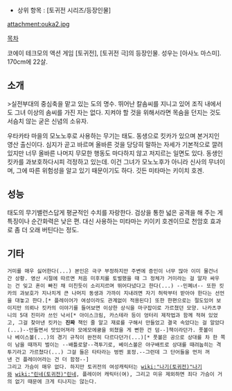 * 상위 항목 : [토귀전 시리즈/등장인물]

attachment:ouka2.jpg

[[목차]]

코에이 테크모의 액션 게임 [토귀전], [토귀전 극]의 등장인물. 성우는 [아사노 마스미].
170cm에 22살.

== 소개 ==
>실전부대의 중심축을 맡고 있는 도의 명수. 뛰어난 칼솜씨를 지니고 있어 조직 내에서도 그녀 이상의 솜씨를 가진 자는 없다. 지켜야 할 것을 위해서라면 목숨을 던지는 것도 서슴치 않는 굳은 신념의 소유자.

우타카타 마을의 모노노후로 사용하는 무기는 태도. 동생으로 킷카가 있으며 본거지인 영산 출신이다. 심지가 곧고 바르며 올바른 것을 당당히 말하는 자세가 기본적으로 깔려있지만 너무 올바른 나머지 무모한 행동도 마다하지 않고 저지르는 일면도 있다. 동생인 킷카를 과보호하다시피 걱정하고 있는데. 이건 그녀가 모노노후가 아니라 신사의 무녀이며, 그에 따른 위험성을 알고 있기 때문이기도 하다. 깃든 미타마는 키이치 호겐.

== 성능 ==
태도의 무기밸런스답게 평균적인 수치를 자랑한다. 검상을 통한 넓은 공격을 해 주는 게 특징이나 순간화력은 낮은 편. 대신 사용하는 미타마는 키이키 호겐이므로 천암호 효과로 좀 더 오래 버틴다는 정도.

== 기타 ==
 거미를 매우 싫어한다(...) 본인은 극구 부정하지만 주변에 증인이 너무 많아 이미 물건너간 상황. 영산 시절에 따르면 처음 미후치를 토벌했을 때 그 정체가 거미라는 걸 알자 싸우는 건 잊고 혼이 빠진 채 미친듯이 소리지르며 뛰어다녔다고 한다(...) --민폐녀-- 또한 킷카의 과보호가 지나치게 큰 나머지 동생과 가까이 지내려면 자기 허락부터 받아야 한다는 선언을 대놓고 한다.[* 플레이어가 여성이라도 관계없이 적용된다] 또한 한편으로는 절도있어 보이지만 의뢰나 킷카의 이야기를 들어보면 이상한 상식을 마구잡이로 가르쳤던 모양. 나카츠쿠니의 5대 진미라 쓰인 낙서[* 아이스크림, 카스테라 등이 엉터리 제작법과 함께 적혀 있었고, 그걸 찾아낸 킷카는 '''진짜''' 책인 줄 알고 재료를 구해서 만들었고 결국 속았다는 걸 알았다(...)--만들면서 맛있어져라 모에모에큥을 외쳤을 게 뻔한 건 덤--]책이라던가. 풋볼이나 베이스볼(...)의 경기 규칙이 완전히 다르다던가(...)[* 풋볼은 공으로 상대를 차 한 쪽이 남을 때까지 벌이는 --배틀로얄--격투기로, 베이스볼은 야구배트로 상대를 때려눕히는 격투기라고 가르쳤다(...) 그걸 들은 타타라는 벙찐 표정.--그런데 그 단어들을 먼저 꺼낸 건 플레이어라는 건 더 함정--]
 그리고 가슴이 매우 없다. 하지만 토귀전의 여성캐릭터는 [[wiki:"나기(토귀전)"나기]]와 [[wiki:"린네(토귀전)"린네]], 플레이어 캐릭터(여), 그리고 미유 제외하면 죄다 가슴이 거의 없기 때문에 크게 티나지는 않는다.
